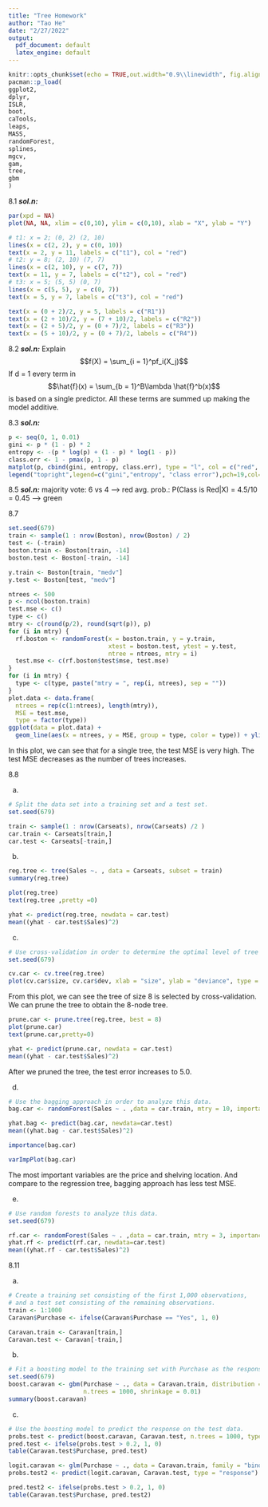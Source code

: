 ```yaml
---
title: "Tree Homework"
author: "Tao He"
date: "2/27/2022"
output:
  pdf_document: default
  latex_engine: default
---
```


```r
knitr::opts_chunk$set(echo = TRUE,out.width="0.9\\linewidth", fig.align  = 'center')
pacman::p_load(
ggplot2,
dplyr,
ISLR,
boot,
caTools,
leaps,
MASS,
randomForest,
splines,
mgcv,
gam, 
tree,
gbm
)
```

8.1
***sol.n:***
```r
par(xpd = NA)
plot(NA, NA, xlim = c(0,10), ylim = c(0,10), xlab = "X", ylab = "Y")

# t1: x = 2; (0, 2) (2, 10)
lines(x = c(2, 2), y = c(0, 10))
text(x = 2, y = 11, labels = c("t1"), col = "red")
# t2: y = 8; (2, 10) (7, 7)
lines(x = c(2, 10), y = c(7, 7))
text(x = 11, y = 7, labels = c("t2"), col = "red")
# t3: x = 5; (5, 5) (0, 7)
lines(x = c(5, 5), y = c(0, 7))
text(x = 5, y = 7, labels = c("t3"), col = "red")

text(x = (0 + 2)/2, y = 5, labels = c("R1"))
text(x = (2 + 10)/2, y = (7 + 10)/2, labels = c("R2"))
text(x = (2 + 5)/2, y = (0 + 7)/2, labels = c("R3"))
text(x = (5 + 10)/2, y = (0 + 7)/2, labels = c("R4"))
```


8.2
***sol.n:***
Explain $$f(X) = \sum_{i = 1}^pf_i(X_j)$$
If d = 1 every term in $$\hat{f}(x) = \sum_{b = 1}^B\lambda \hat{f}^b(x)$$ is based on a single predictor. All these terms are summed up making the model additive.

8.3
***sol.n:***
```r
p <- seq(0, 1, 0.01)
gini <- p * (1 - p) * 2
entropy <- -(p * log(p) + (1 - p) * log(1 - p))
class.err <- 1 - pmax(p, 1 - p)
matplot(p, cbind(gini, entropy, class.err), type = "l", col = c("red", "green", "blue"))
legend("topright",legend=c("gini","entropy", "class error"),pch=19,col=c("red", "green", "blue"))
```


8.5
***sol.n:***
majority vote: 6 vs 4 –> red
avg. prob.: P(Class is Red|X) = 4.5/10 = 0.45 –> green

8.7

```r
set.seed(679)
train <- sample(1 : nrow(Boston), nrow(Boston) / 2)
test <- (-train)
boston.train <- Boston[train, -14]
boston.test <- Boston[-train, -14]

y.train <- Boston[train, "medv"]
y.test <- Boston[test, "medv"]
```

```r
ntrees <- 500
p <- ncol(boston.train)
test.mse <- c()
type <- c()
mtry <- c(round(p/2), round(sqrt(p)), p)
for (i in mtry) {
  rf.boston <- randomForest(x = boston.train, y = y.train, 
                            xtest = boston.test, ytest = y.test, 
                            ntree = ntrees, mtry = i)
  test.mse <- c(rf.boston$test$mse, test.mse)
}
for (i in mtry) {
  type <- c(type, paste("mtry = ", rep(i, ntrees), sep = ""))
}
plot.data <- data.frame(
  ntrees = rep(c(1:ntrees), length(mtry)),
  MSE = test.mse, 
  type = factor(type))
ggplot(data = plot.data) + 
  geom_line(aes(x = ntrees, y = MSE, group = type, color = type)) + ylim(10, 20)
```

In this plot, we can see that for a single tree, the test MSE is very high. The test MSE decreases as the number of trees increases.


8.8

(a)
```r
# Split the data set into a training set and a test set.
set.seed(679)

train <- sample(1 : nrow(Carseats), nrow(Carseats) /2 )
car.train <- Carseats[train,]
car.test <- Carseats[-train,] 
```


(b)
```r
reg.tree <- tree(Sales ~. , data = Carseats, subset = train)
summary(reg.tree)
```

```r
plot(reg.tree)
text(reg.tree ,pretty =0)
```

```r
yhat <- predict(reg.tree, newdata = car.test)
mean((yhat - car.test$Sales)^2)
```

(c)
```r
# Use cross-validation in order to determine the optimal level of tree complexity.
set.seed(679)

cv.car <- cv.tree(reg.tree)
plot(cv.car$size, cv.car$dev, xlab = "size", ylab = "deviance", type = "b")
```

From this plot, we can see the tree of size 8 is selected by cross-validation. We can prune the tree to obtain the 8-node tree.


```r
prune.car <- prune.tree(reg.tree, best = 8)
plot(prune.car)
text(prune.car,pretty=0)
```

```r
yhat <- predict(prune.car, newdata = car.test)
mean((yhat - car.test$Sales)^2)
```

After we pruned the tree, the test error increases to 5.0.


(d)
```r
# Use the bagging approach in order to analyze this data. 
bag.car <- randomForest(Sales ~ . ,data = car.train, mtry = 10, importance = TRUE)

yhat.bag <- predict(bag.car, newdata=car.test)
mean((yhat.bag - car.test$Sales)^2)
```

```r
importance(bag.car)
```

```r
varImpPlot(bag.car)
```


The most important variables are the price and shelving location.
And compare to the regression tree, bagging approach has less test MSE.

(e)
```r
# Use random forests to analyze this data. 
set.seed(679)

rf.car <- randomForest(Sales ~ . ,data = car.train, mtry = 3, importance = TRUE)
yhat.rf <- predict(rf.car, newdata=car.test)
mean((yhat.rf - car.test$Sales)^2)
```


8.11

(a)
```r
# Create a training set consisting of the first 1,000 observations,
# and a test set consisting of the remaining observations.
train <- 1:1000
Caravan$Purchase <- ifelse(Caravan$Purchase == "Yes", 1, 0)

Caravan.train <- Caravan[train,]
Caravan.test <- Caravan[-train,]
```

(b)
```r
# Fit a boosting model to the training set with Purchase as the response and the other variables as predictors.
set.seed(679)
boost.caravan <- gbm(Purchase ~ ., data = Caravan.train, distribution = "gaussian", 
                     n.trees = 1000, shrinkage = 0.01)
summary(boost.caravan)
```

(c)
```r
# Use the boosting model to predict the response on the test data.
probs.test <- predict(boost.caravan, Caravan.test, n.trees = 1000, type = "response")
pred.test <- ifelse(probs.test > 0.2, 1, 0)
table(Caravan.test$Purchase, pred.test)
```

```r
logit.caravan <- glm(Purchase ~ ., data = Caravan.train, family = "binomial")
probs.test2 <- predict(logit.caravan, Caravan.test, type = "response")

pred.test2 <- ifelse(probs.test > 0.2, 1, 0)
table(Caravan.test$Purchase, pred.test2)
```

